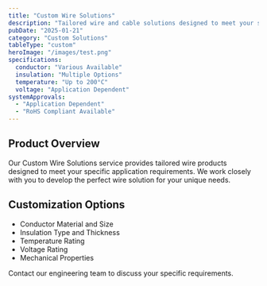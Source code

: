 ```yaml
---
title: "Custom Wire Solutions"
description: "Tailored wire and cable solutions designed to meet your specific application requirements and performance needs."
pubDate: "2025-01-21"
category: "Custom Solutions"
tableType: "custom"
heroImage: "/images/test.png"
specifications:
  conductor: "Various Available"
  insulation: "Multiple Options"
  temperature: "Up to 200°C"
  voltage: "Application Dependent"
systemApprovals:
  - "Application Dependent"
  - "RoHS Compliant Available"
---
```


## Product Overview

Our Custom Wire Solutions service provides tailored wire products designed to meet your specific application requirements. We work closely with you to develop the perfect wire solution for your unique needs.

## Customization Options

- Conductor Material and Size
- Insulation Type and Thickness
- Temperature Rating
- Voltage Rating
- Mechanical Properties

Contact our engineering team to discuss your specific requirements.
